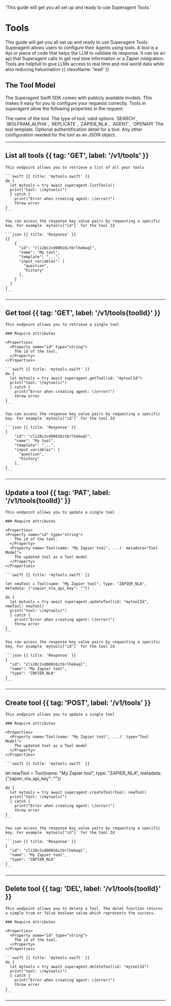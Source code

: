 
<HeroPattern />

  'This guide will get you all set up and ready to use Superagent Tools.'

# Tools

This guide will get you all set up and ready to use Superagent Tools. Superagent allows users to configure their Agents using tools. A tool is a Api or piece of code that helps the LLM to validate its response. It can be an api that Superagent calls to get real time information or a Zapier integration. Tools are helpfull to give LLMs access to real time and real world data while also reducing haluzination {{ className: 'lead' }}

## The Tool Model

The Superagent Swift SDK comes with publicly available models. This makes it easy for you to configure your requests correctly.
Tools in superagent allow the following properties in the request.

<Properties>
  <Property name="name" type="String">
    The name of the tool.
  </Property>
  <Property name="type" type="Strings">
    The type of tool, valid options `SEARCH`, `WOLFRAM_ALPHA`, `REPLICATE`, `ZAPIER_NLA`, `AGENT`, `OPENAPI`
  </Property>
  <Property name="description" type="String">
    The tool template.
  </Property>
  <Property name="authorization" type="Any?">
    Optional authentification detail for a tool.
  </Property>
  <Property name="metadata" type="Any?">
    Any other configuration needed for the tool as an JSON object.
  </Property>
</Properties>

---

## List all tools {{ tag: 'GET', label: '/v1/tools' }}

<Row>
  <Col>

    This endpoint allows you to retrieve a list of all your tools

    ```swift {{ title: 'mytools.swift' }}
    do {
      let mytools = try await superagent.listTools()
      print("tool: \(mytools)")
      } catch {
        print("Error when creating agent: \(error)")
        throw error
    }
    ```
  </Col>
  <Col sticky>

    You can access the response key value pairs by requesting a specific key. For example `mytools["id"]` for the tool Id

    ```json {{ title: 'Response' }}
    {[
        {
          "id": "cli28c2vd00016itbrlhekwql",
          "name": "My tool",
          "template": "...",
          "input_variables": [
            "question",
            "history"
          ],
        }
      ]
    }
    ```

  </Col>
</Row>

---

## Get tool {{ tag: 'GET', label: '/v1/tools{toolId}' }}

<Row>
  <Col>

    This endpoint allows you to retrieve a single tool

    ### Require attributes
    
    <Properties>
      <Property name="id" type="string">
        The id of the tool.
      </Property>
    </Properties>

    ```swift {{ title: 'mytools.swift' }}
    do {
      let mytools = try await superagent.getTool(id: "mytoolId")
      print("tool: \(mytools)")
      } catch {
        print("Error when creating agent: \(error)")
        throw error
    }
    ```
  </Col>
  <Col sticky>

    You can access the response key value pairs by requesting a specific key. For example `mytools["id"]` for the tool Id

    ```json {{ title: 'Response' }}
    {
        "id": "cli28c2vd00016itbrlhekwql",
        "name": "My tool",
        "template": "...",
        "input_variables": [
          "question",
          "history"
        ],
    }
    ```

  </Col>
</Row>

---

## Update a tool {{ tag: 'PAT', label: '/v1/tools{toolId}' }}

<Row>
  <Col>

    This endpoint allows you to update a single tool

    ### Require attributes
    
    <Properties>
    <Property name="id" type="string">
        The id of the tool.
      </Property>
      <Property name='Tool(name: "My Zapier tool", ...)' metadata="Tool Model">
        The updated tool as a Tool model
      </Property>
    </Properties>

    ```swift {{ title: 'mytools.swift' }}

    let newTool = Tool(name: "My Zapier tool", type: "ZAPIER_NLA", metadata: {"zapier_nla_api_key": ""})

    do {
      let mytools = try await superagent.updateTool(id: "mytoolId", newTool: newTool)
      print("tool: \(mytools)")
      } catch {
        print("Error when creating agent: \(error)")
        throw error
    }
    ```
  </Col>
  <Col sticky>

    You can access the response key value pairs by requesting a specific key. For example `mytools["id"]` for the tool Id

    ```json {{ title: 'Response' }}
    {
      "id": "cli28c2vd00016itbrlhekwql",
      "name": "My Zapier tool",
      "type": "ZAPIER_NLA"
    }
    ```

  </Col>
</Row>

---

## Create tool {{ tag: 'POST', label: '/v1/tools' }}

<Row>
  <Col>

    This endpoint allows you to update a single tool

    ### Require attributes
    
    <Properties>
      <Property name='Tool(name: "My Zapier tool", ...)' type="Tool Model">
        The updated tool as a Tool model
      </Property>
    </Properties>

    ```swift {{ title: 'mytools.swift' }}

   let newTool = Tool(name: "My Zapier tool", type: "ZAPIER_NLA", metadata: {"zapier_nla_api_key": ""})

    do {
      let mytools = try await superagent.createTool(tool: newTool)
      print("tool: \(mytools)")
      } catch {
        print("Error when creating agent: \(error)")
        throw error
    }
    ```
  </Col>
  <Col sticky>

    You can access the response key value pairs by requesting a specific key. For example `mytools["id"]` for the tool Id

    ```json {{ title: 'Response' }}
    { 
      "id": "cli28c2vd00016itbrlhekwql",
      "name": "My Zapier tool",
      "type": "ZAPIER_NLA"
    }
    ```

  </Col>
</Row>

---

## Delete tool {{ tag: 'DEL', label: '/v1/tools{toolId}' }}

    This endpoint allows you to delete a Tool. The delet function returns a simple true or false boolean value which represents the success.

    ### Require attributes
    
    <Properties>
      <Property name="id" type="string">
        The id of the tool.
      </Property>
    </Properties>

    ```swift {{ title: 'mytools.swift' }}
    do {
      let mytools = try await superagent.deleteTool(id: "mytoolId")
      print("tool: \(mytools)")
      } catch {
        print("Error when creating agent: \(error)")
        throw error
    }
    ```

---